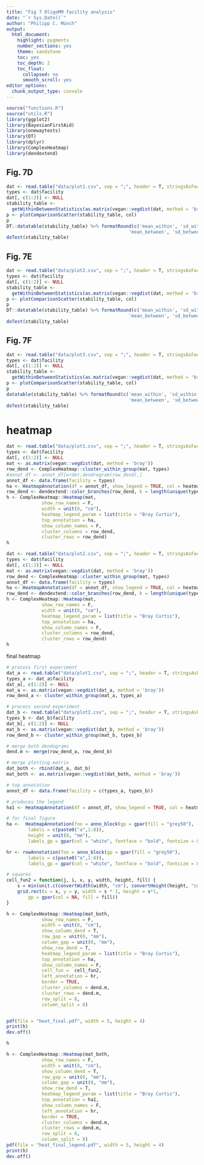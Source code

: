 ```yaml
---
title: "Fig 7 OligoMM facility analysis"
date: "`r Sys.Date()`"
author: "Philipp C. Münch"
output:
  html_document:
    highlight: pygments
    number_sections: yes
    theme: sandstone
    toc: yes
    toc_depth: 2
    toc_float:
      collapsed: no
      smooth_scroll: yes
editor_options: 
  chunk_output_type: console
---
```


```r
source("functions.R")
source("utils.R")
library(ggplot2)
library(BayesianFirstAid)
library(onewaytests)
library(DT)
library(dplyr)
library(ComplexHeatmap)
library(dendextend)
```

## Fig. 7D 

```r
dat <- read.table("data/plot1.csv", sep = ";", header = T, stringsAsFactors = F)
types <- dat$facility
dat[, c(1:2)] <- NULL
stability_table <-
  getWithinBetweenStatistics(as.matrix(vegan::vegdist(dat, method = 'bray')), types)
p <- plotComparisonScatter(stability_table, col)
p
DT::datatable(stability_table) %>% formatRound(c('mean_within', 'sd_within',
                                             'mean_between', 'sd_between'), 3) 
doTest(stability_table)
```

## Fig. 7E

```r
dat <- read.table("data/plot2.csv", sep = ";", header = T, stringsAsFactors = F)
types <- dat$facility
dat[, c(1:2)] <- NULL
stability_table <-
  getWithinBetweenStatistics(as.matrix(vegan::vegdist(dat, method = 'bray')), types)
p <- plotComparisonScatter(stability_table, col)
p
DT::datatable(stability_table) %>% formatRound(c('mean_within', 'sd_within',
                                             'mean_between', 'sd_between'), 3) 
doTest(stability_table) 
```

## Fig. 7F

```r
dat <- read.table("data/plot3.csv", sep = ";", header = T, stringsAsFactors = F)
types <- dat$facility
dat[, c(1:2)] <- NULL
stability_table <-
  getWithinBetweenStatistics(as.matrix(vegan::vegdist(dat, method = 'bray')), types)
p <- plotComparisonScatter(stability_table, col)
p
datatable(stability_table) %>% formatRound(c('mean_within', 'sd_within',
                                             'mean_between', 'sd_between'), 3) 
doTest(stability_table)
```

# heatmap

```r
dat <- read.table("data/plot1.csv", sep = ";", header = T, stringsAsFactors = F)
types <- dat$facility
dat[, c(1:2)] <- NULL
mat <- as.matrix(vegan::vegdist(dat, method = 'bray'))
row_dend <- ComplexHeatmap::cluster_within_group(mat, types)
#annot_df <- annot_df[order.dendrogram(row_dend),]
annot_df <- data.frame(facility = types)
ha <- HeatmapAnnotation(df = annot_df, show_legend = TRUE, col = heatmap.col) 
row_dend <- dendextend::color_branches(row_dend, k = length(unique(types)))
h <- ComplexHeatmap::Heatmap(mat,
             show_row_names = F,
             width = unit(8, "cm"),
             heatmap_legend_param = list(title = "Bray Curtis"),
             top_annotation = ha,
             show_column_names = F,
             cluster_columns = row_dend,
             cluster_rows = row_dend)
h
```

```r
dat <- read.table("data/plot2.csv", sep = ";", header = T, stringsAsFactors = F)
types <- dat$facility
dat[, c(1:2)] <- NULL
mat <- as.matrix(vegan::vegdist(dat, method = 'bray'))
row_dend <- ComplexHeatmap::cluster_within_group(mat, types)
annot_df <- data.frame(facility = types)
ha <- HeatmapAnnotation(df = annot_df, show_legend = TRUE, col = heatmap.col) 
row_dend <- dendextend::color_branches(row_dend, k = length(unique(types)))
h <- ComplexHeatmap::Heatmap(mat,
             show_row_names = F,
             width = unit(8, "cm"),
             heatmap_legend_param = list(title = "Bray Curtis"),
             top_annotation = ha,
             show_column_names = F,
             cluster_columns = row_dend,
             cluster_rows = row_dend)
h
```


final heatmap
```r
# process first experiment
dat_a <- read.table("data/plot1.csv", sep = ";", header = T, stringsAsFactors = F)
types_a <- dat_a$facility
dat_a[, c(1:2)] <- NULL
mat_a <- as.matrix(vegan::vegdist(dat_a, method = 'bray'))
row_dend_a <- cluster_within_group(mat_a, types_a)

# process second experiment
dat_b <- read.table("data/plot2.csv", sep = ";", header = T, stringsAsFactors = F)
types_b <- dat_b$facility
dat_b[, c(1:2)] <- NULL
mat_b <- as.matrix(vegan::vegdist(dat_b, method = 'bray'))
row_dend_b <- cluster_within_group(mat_b, types_b)

# merge both dendograms
dend.m <- merge(row_dend_a, row_dend_b)

# merge plotting matrix
dat_both <- rbind(dat_a, dat_b)
mat_both <- as.matrix(vegan::vegdist(dat_both, method = 'bray'))

# top annotation
annot_df <- data.frame(facility = c(types_a, types_b))

# produces the legend
ha1 <- HeatmapAnnotation(df = annot_df, show_legend = TRUE, col = heatmap.col) 

# for final figure
ha <-  HeatmapAnnotation(foo = anno_block(gp = gpar(fill = "grey50"),
        labels = c(paste0("a",1:8)), 
        height = unit(8, "mm"),
        labels_gp = gpar(col = "white", fontface = "bold", fontsize = 8)))

hr <- rowAnnotation(foo = anno_block(gp = gpar(fill = "grey50"),
        labels = c(paste0("a",1:8)),
        labels_gp = gpar(col = "white", fontface = "bold", fontsize = 8)))

# squares
cell_fun2 = function(j, i, x, y, width, height, fill) {
	s = min(unit.c(convertWidth(width, "cm"), convertHeight(height, "cm")))
	grid.rect(x = x, y = y, width = s * 1, height = s*1, 
		gp = gpar(col = NA, fill = fill))
}

h <- ComplexHeatmap::Heatmap(mat_both,
             show_row_names = F,
             width = unit(8, "cm"),
             show_column_dend = T,
             row_gap = unit(0, "mm"),
             column_gap = unit(0, "mm"),
             show_row_dend = T,
             heatmap_legend_param = list(title = "Bray Curtis"),
             top_annotation = ha,
             show_column_names = F,
             cell_fun =  cell_fun2,
             left_annotation = hr,
             border = TRUE,
             cluster_columns = dend.m,
             cluster_rows = dend.m,
             row_split = 8,
             column_split = 8)


pdf(file = "heat_final.pdf", width = 5, height = 4)
print(h)
dev.off()

h 

h <- ComplexHeatmap::Heatmap(mat_both,
             show_row_names = F,
             width = unit(8, "cm"),
             show_column_dend = T,
             row_gap = unit(0, "mm"),
             column_gap = unit(0, "mm"),
             show_row_dend = T,
             heatmap_legend_param = list(title = "Bray Curtis"),
             top_annotation = ha1,
             show_column_names = F,
             left_annotation = hr,
             border = TRUE,
             cluster_columns = dend.m,
             cluster_rows = dend.m,
             row_split = 8,
             column_split = 8)
pdf(file = "heat_final_legend.pdf", width = 5, height = 4)
print(h)
dev.off()

```

